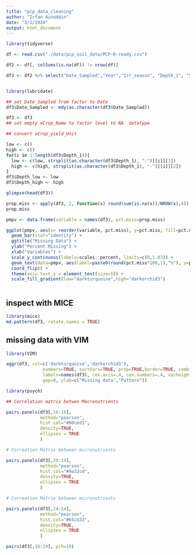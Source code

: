 ```yaml
---
title: "pcp_data_cleaning"
author: "Irfan Ainuddin"
date: "3/2/2020"
output: html_document
---
```

```r
library(tidyverse)
```

```r
df <- read.csv("./data/pcp_soil_data/PCP-R-ready.csv")
```

```r
df2 <- df[, colSums(is.na(df)) != nrow(df)]
```

```r
df3 <- df2 %>% select("Date_Sampled","Year","Irr_season", "Depth_1", "Soil_pH", "Buffer_pH", "Excess_Lime", "Soluble_Salts", "OM_pct", "NO3_D1_ppm", "NO3_D1_lbs_A", "NO3_Total_lbs_A", "NO3_Total_Depth", "Bicarb_P_ppm", "SO4_ppm", "ExchK_ppm", "ExchCa_ppm", "ExchMg_ppm", "ExchNa_ppm", "Zn_ppm", "Fe_ppm", "Mn_ppm", 'Cu_ppm', "Boron_ppm", "CEC_me_100g", "Base_Sat_pct", "H_Sat_pct", "Ca_Sat_pct", "Mg_Sat_pct", "K_Sat_pct", "Na_Sat_pct", "SOL_Ca_me_L", "SOL_Mg_me_L", "SAR", "ESP", "Gypsum_T_A", "NH4_D1_ppm", "NH4_D1_lbs_A", "Total_Nitrogen_pct", "xCrop_Name", "xCrop_Yield_Unit", "xRec_N_lbs_A", "xRec_P2O5_lbs_A", "xRec_K2O_lbs_A", "xRec_S_lbs_A", "xRec_Zn_lbs_A", "xRec_MgO_lbs_A", "xRec_Fe_lbs_A", "xRec_Mn_lbs_A", "xRec_Cu_lbs_A", "xRec_B_lbs_A")

```

```r

```


```r

library(lubridate)

## set Date_Sampled from factor to Date
df3$Date_Sampled <- mdy(as.character(df3$Date_Sampled))

df3 <- df3
## set empty xCrop_Name to factor level to NA  datatype

## convert xCrop_yield_Unit

```

```r
low <- c()
high <- c()
for(i in 1:length(df3$Depth_1)){
  low <- c(low, strsplit(as.character(df3$Depth_1), "-")[[i]][1])
  high <- c(high, strsplit(as.character(df3$Depth_1), "-")[[i]][2])
}
df3$Depth_low <- low
df3$Depth_high <- high
```


```r
glimpse(head(df3))
```

```r
prop.miss <- apply(df3, 2, function(x) round(sum(is.na(x))/NROW(x),4))
prop.miss
```

```r
pmpv <- data.frame(variable = names(df3), pct.miss=prop.miss)

```

```r
ggplot(pmpv, aes(x= reorder(variable, pct.miss), y=pct.miss, fill=pct.miss)) +
  geom_bar(stat="identity") + 
  ggtitle("Missing Data") +
  ylab("Percent Missing") + 
  xlab("Variables") +
  scale_y_continuous(labels=scales::percent, limits=c(0,1.03)) + 
  geom_text(data=pmpv, aes(label=paste0(round(pct.miss*100,1),"%"), y=pct.miss+.03), size=2) +
  coord_flip() +
  theme(axis.text.y = element_text(size=5)) +
  scale_fill_gradient(low="darkturquoise",high="darkorchid3")
  
```


## inspect with MICE

```r
library(mice)
md.pattern(df3, rotate.names = TRUE)
```


## missing data with VIM

```r
library(VIM)
```

```r
aggr(df3, col=c('darkturquoise','darkorchid3'),
              numbers=TRUE, sortVars=TRUE, prop=TRUE,border=TRUE, combined=TRUE,
              labels=names(df3), cex.axis=.4, cex.numbers=.4, varheight=FALSE,
              gap=0, ylab=c("Missing data","Pattern"))
```


```r
library(psych)
```

```r
## Correlation matrix betwen Macronutrients

pairs.panels(df3[,16:19],
             method="pearson",
             hist.col="#00ced1",
             density=TRUE,
             ellipses = TRUE
             )
```

```r
# Correation Matrix between micronutrients 

pairs.panels(df3[,20:24],
             method="pearson",
             hist.col="#9a32cd",
             density=TRUE,
             ellipses = TRUE
             )
```


```r
# Correation Matrix between micronutrients 

pairs.panels(df3[,14:24],
             method="pearson",
             hist.col="#65cd32",
             density=TRUE,
             ellipses = TRUE
             )
```

```r
pairs(df3[,16:19], pch=19)
```



